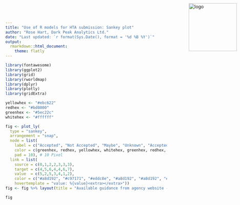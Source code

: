 ```yaml
---
title: "Use of R models for HTA submission: Sankey plot"
author: "Rose Hart, Dark Peak Analytics Ltd."
date: "Last updated: `r format(Sys.Date(), format = '%d %B %Y')`"
output:
  rmarkdown::html_document:
    theme: flatly
---
```


<style type="text/css">
.main-container {
  max-width: 20000px;
  margin-left: 50px;
  margin-right: 50px;
  margin-bottom: 50px;
}
</style>

<p><a href="https://darkpeakanalytics.com/" target="_blank">
  <img src = "DPAlogo.jpg" 
       alt = 'logo'
       style = 'position:absolute; top:0; right:0; padding:10px;'
       width = '150px'
       heigth = '150px' >
</a></p>       


```r
library(fontawesome)
library(ggplot2)
library(grid)
library(rworldmap)
library(dplyr)
library(plotly)
library(gridExtra)
```

```r
yellowhex <- "#ebc622"
redhex <- "#bd0000"
greenhex <- "#5ec22c"
whitehex <- "#ffffff"

fig <- plot_ly(
  type = "sankey",
  arrangement = "snap",
  node = list(
    label = c("Accepted", "Not Accepted", "Maybe", "Unknown", "Accepted", "Not Accepted", "Maybe", "Unknown"),
    color = c(greenhex, redhex, yellowhex, whitehex, greenhex, redhex, yellowhex, whitehex),
    pad = 10), # 10 Pixel
  link = list(
    source = c(0,1,2,2,3,3,3),
    target = c(4,5,6,4,4,6,7),
    value  = c(5,2,5,3,4,1,2),
    color = c("#a8d192", "#c97171", "#eddc8e", "#a8d192", "#a8d192", "#eddc8e", "#d1d1d1"),
    hovertemplate = "value: %{value}<extra></extra>"))
fig <- fig %>% layout(title = "Available guidance from agency website -> Guidance + Correspondance")

fig
```

